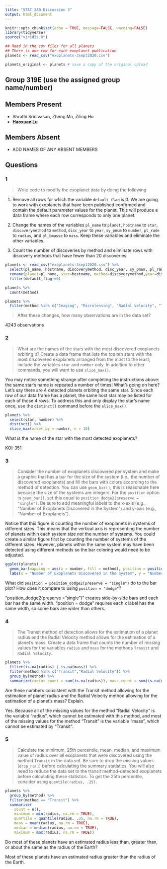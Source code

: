 ```yaml
---
title: "STAT 240 Discussion 3"
output: html_document
---
```


```r
knitr::opts_chunk$set(echo = TRUE, message=FALSE, warning=FALSE)
library(tidyverse)
source("viridis.R")
```


```r
## Read in the csv files for all planets
## There is one row for each exoplanet publication 
planets <- read_csv("exoplanets-3sept2020.csv")

planets_original <- planets # save a copy of the original upload
```

## Group 319E (use the assigned group name/number)

## Members Present

- Shruthi Srinivasan, Zheng Ma, Ziling Hu
- **Haoxuan Lu**

## Members Absent

- ADD NAMES OF ANY ABSENT MEMBERS


## Questions

### 1

> Write code to modify the exoplanet data by doing the following:

1. Remove all rows for which the variable `default_flag` is 0.  We are going to work with exoplanets that have been published confirmed and contain the default parameter values for the planet.  This will produce a data frame where each row corresponds to only one planet.

2. Change the names of the variables `pl_name` to `planet`, `hostname` to `star`, `discoverymethod` to `method`, `disc_year` to `year`, `sy_pnum` to `number`, `pl_rade` to `radius`, and `pl_bmasse` to `mass`.
Keep these variables and eliminate the other variables.

3. Count the number of discoveries by method and eliminate rows with discovery methods that have fewer than 20 discoveries.

```r
planets <- read_csv("exoplanets-3sept2020.csv") %>%
  select(pl_name, hostname, discoverymethod, disc_year, sy_pnum, pl_rade, pl_bmasse, default_flag) %>%
  rename(planet=pl_name, star=hostname, method=discoverymethod,year=disc_year, number=sy_pnum, radius=pl_rade, mass=pl_bmasse) %>%
  filter(default_flag!=0)

planets %>%
  count(method)

planets %>%
  filter(method %in% c("Imaging", "Microlensing", "Radial Velocity", "Transit", "Transit Timing Variations") )
```

> After these changes, how many observations are in the data set?

4243 observations


### 2

> What are the names of the stars with the most discovered exoplanets orbiting it?  Create a data frame that lists the top ten stars with the most discovered exoplanets arranged from the most to the least; include the variables `star` and `number` only.  In addition to other commands, you will want to use `slice_max()`.  

You may notice something strange after completing the instructions above:  the same star's name is repeated a number of times!  What's going on here?  Let's say there are 4 detected planets orbiting the same star.  Since each row of our data frame has a planet, the same host star may be listed for each of those 4 rows.  To address this and only display the star's name once, use the `distinct()` command before the `slice_max()`.

```r
planets %>%
  select(star, number) %>%
  distinct() %>%
  slice_max(order_by = number, n = 10)
```

What is the name of the star with the most detected exoplanets?

KOI-351


### 3

> Consider the number of exoplanets discovered per system and make a graphic that has a bar for the size of the system (i.e., the number of discovered exoplanets) and fill the bars with colors according to the method of detection.  You can use `geom_bar()`; this is reasonable here because the size of the systems are integers.  For the `position` option in `geom_bar()`, set this equal to `position_dodge2(preserve = "single")`.  Be sure to add meaningful labels to the x-axis (e.g., "Number of Exoplanets Discovered in the System") and y-axis (e.g., "Number of Exoplanets").

Notice that this figure is counting the number of exoplanets in systems of different sizes.  This means that the vertical axis is representing the number of planets within each system size *not* the number of systems.  You could create a similar figure first by counting the number of systems of the different sizes.  However, planets within the same system may have been detected using different methods so the bar coloring would need to be adjusted.

```r
ggplot(planets) + 
  geom_bar(mapping = aes(x = number, fill = method), position = position_dodge2(preserve = "single")) +
  labs(x = "Number of Exoplanets Discovered in the System", y = "Number of Exoplanets")
```

What did `position = position_dodge2(preserve = "single")` do to the bar plot?  How does it compare to using `position = "dodge"`?

"position_dodge2(preserve = "single")" creates side-by-side bars and each bar has the same width. "position = dodge" requires each x label has the same width, so some bars are wider than others.


### 4

> The Transit method of detection allows for the estimation of a planet radius and the Radial Velocity method allows for the estimation of a planet's mass.  Create a data frame that counts the number of missing values for the variables  `radius` and `mass` for the methods `Transit` and `Radial Velocity`.

```r
planets %>%
  filter(is.na(radius) | is.na(mass)) %>%
  filter(method %in% c("Transit","Radial Velocity")) %>%
  group_by(method) %>%
  summarize(radius_count = sum(is.na(radius)), mass_count = sum(is.na(mass))) 
```

Are these numbers consistent with the Transit method allowing for the estimation of planet radius and the Radial Velocity method allowing for the estimation of a planet's mass?  Explain.

Yes. Because all of the missing values for the method "Radial Velocity" is the variable "radius", which cannot be estimated with this method, and most of the missing values for the method "Transit" is the variable "mass", which cannot be estimated by "Transit".


### 5

> Calculate the minimum, 25th percentile, mean, median, and maximum value of radius over all exoplanets that were discovered using the method `Transit` in the data set.  Be sure to drop the missing values (`drop_na()`) before calculating the summary statistics. You will also need to reduce the data set to the transit method-detected exoplanets before calculating these statistics.  To get the 25th percentile, consider using `quantile(radius, .25)`.

```r
planets %>%
  group_by(method) %>%
  filter(method == "Transit") %>%
  summarise(
    count = n(),
    minimum = min(radius, na.rm = TRUE),
    quartile = quantile(radius, .25, na.rm = TRUE),
    mean = mean(radius, na.rm = TRUE),
    median = median(radius, na.rm = TRUE),
    maximum = max(radius, na.rm = TRUE)) 
```
Do most of these planets have an estimated radius less than, greater than, or about the same as the radius of the Earth?

Most of these planets have an estimated radius greater than the radius of the Earth. 


